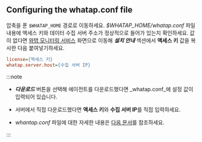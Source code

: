 ## Configuring the whatap.conf file

압축을 푼 `$WHATAP_HOME` 경로로 이동하세요. _$WHATAP_HOME/whatap.conf_ 파일 내용에 액세스 키와 데이터 수집 서버 주소가 정상적으로 들어가 있는지 확인하세요. 값이 없다면 [와탭 모니터링 서비스](https://service.whatap.io) 화면으로 이동해 **_설치 안내_** 섹션에서 **액세스 키** 값을 복사한 다음 붙여넣기하세요.

```ini title=$WHATAP_HOME/whatap.conf
license={액세스 키}
whatap.server.host={수집 서버 IP}
```

:::note

-   **_다운로드_** 버튼을 선택해 에이전트를 다운로드했다면 _whatap.conf_에 설정 값이 입력되어 있습니다. 

-   서버에서 직접 다운로드했다면 **액세스 키**와 **수집 서버 IP**를 직접 입력하세요.

-   _whantap.conf_ 파일에 대한 자세한 내용은 [다음 문서](set-agent)를 참조하세요.

:::
